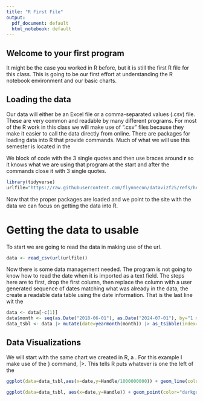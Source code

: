 ```yaml
---
title: "R First File"
output: 
  pdf_document: default
  html_notebook: default
---
```


## Welcome to your first program
It might be the case you worked in R before, but it is still the first R file for this class. 
This is going to be our first effort at understanding the R notebook environment and our basic charts. 

## Loading the data
Our data will either be an Excel file or a comma-separated values (.csv) file. 
These are very common and readable by many different programs. 
For most of the R work in this class we will make use of ".csv" files because they make it easier to call the data directly from online. 
There are packages for loading data into R that provide commands. 
Much of what we will use this semester is located in the \em{tidyverse}. 
This is a collection of the most popular collections of code and commands in R. 
It includes collections for reading data, data analysis, and data visualization.

We block of code with the 3 single quotes and then use braces around **r** so it knows what we are using that program at the start and after the commands close it with 3 single quotes.

```r
library(tidyverse)
urlfile="https://raw.githubusercontent.com/flynnecon/datavizf25/refs/heads/main/online_monthly_R.csv"
```
Now that the proper packages are loaded and we point to the site with the data we can focus on getting the data into R.

# Getting the data to usable
To start we are going to read the data in making use of the url.

```r
data <- read_csv(url(urlfile))
```

Now there is some data management needed. The program is not going to know how to read the date when it is imported as a text field.\footnote{Recall I showed this in class and it just did not look right.} The steps here are to first, drop the first column, then replace the column with a user generated sequence of dates matching what was already in the data, the create a readable data table using the date information. That is the last line wit the \em{mutate} and \em{as\_tsibble} commands.

```r
data <- data[-c(1)]
data$month <- seq(as.Date("2018-06-01"), as.Date("2024-07-01"), by="1 month")
data_tsbl <- data |> mutate(date=yearmonth(month)) |> as_tsibble(index=date)
```
## Data Visualizations

We will start with the same chart we created in R, a \textbf{scatterplot}. For this example I make use of the \em(pipe} command, $|>$. This tells R puts whatever is one the left of the \em{pipe} into the first place in the command to the right of the \em{pipe}. The command for generating the chart is $ggplot$.
```r
data_tsbl |> ggplot(aes(x=date,y=Handle)) + geom_point(color="darkgreen")
```

```r
ggplot(data=data_tsbl,aes(x=date,y=Handle/1000000000)) + geom_line(color="blue")
```

```r
ggplot(data=data_tsbl, aes(x=date,y=Handle)) + geom_point(color="darkgreen") + geom_line(color="blue") + theme_bw()
```
